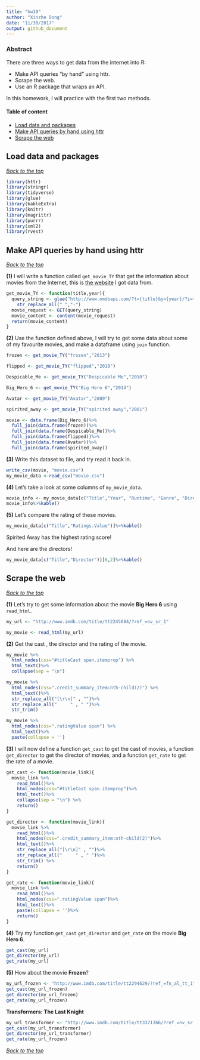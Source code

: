 ```yaml
---
title: "hw10"
author: "Xinzhe Dong"
date: "11/30/2017"
output: github_document
---
```


### Abstract

There are three ways to get data from the internet into R:

* Make API queries “by hand” using httr.
* Scrape the web.
* Use an R package that wraps an API.

In this homework, I will practice with the first two methods.


#### Table of content
-   [Load data and packages](#load-data-and-packages)
-   [Make API queries by hand using httr](#make-api-queries-by-hand-using-httr)
-   [Scrape the web](#scrape-the-web)



Load data and packages
----------------------

[*Back to the top*](#abstract)

```r
library(httr)
library(stringr)
library(tidyverse)
library(glue)
library(kableExtra)
library(knitr)
library(magrittr)
library(purrr)
library(xml2)
library(rvest)
```


Make API queries by hand using httr
-----------------------------------

[*Back to the top*](#abstract)

**(1)** I will write a function called `get_movie_TY` that get the information about movies from the Internet, this is [the website](http://www.imdb.com/) I got data from.
```r
get_movie_TY <- function(title,year){
  query_string <- glue("http://www.omdbapi.com/?t={title}&y={year}/?i=tt3896198&apikey=6f820a12")%>%
    str_replace_all(" ","-")
  movie_request <- GET(query_string)
  movie_content <- content(movie_request)
  return(movie_content)
}
```

**(2)** Use the function defined above, I will try to get some data about some of my favourite movies, and make a dataframe using `join` function.
```r
frozen <- get_movie_TY("frozen","2013") 

flipped <- get_movie_TY("flipped","2010")

Despicable_Me <- get_movie_TY("Despicable Me","2010")

Big_Hero_6 <- get_movie_TY("Big Hero 6","2014")

Avatar <- get_movie_TY("Avatar","2009")

spirited_away <- get_movie_TY("spirited away","2001")

movie <- data.frame(Big_Hero_6)%>%
  full_join(data.frame(frozen))%>%
  full_join(data.frame(Despicable_Me))%>%
  full_join(data.frame(flipped))%>%
  full_join(data.frame(Avatar))%>%
  full_join(data.frame(spirited_away))
```

**(3)** Write this dataset to file, and try read it back in.
```r
write_csv(movie, "movie.csv")
my_movie_data <-read_csv("movie.csv")
```

**(4)** Let's take a look at some columns of `my_movie_data`.
```r
movie_info <- my_movie_data[c("Title","Year", "Runtime", "Genre", "Director", "Actors","Language","Country")]
movie_info%>%kable()
```

**(5)** Let's compare the rating of these movies.
```r
my_movie_data[c("Title","Ratings.Value")]%>%kable()
```

Spirited Away has the highest rating score!

And here are the directors!
```r
my_movie_data[c("Title","Director")][6,2]%>%kable()
```


Scrape the web
--------------

[*Back to the top*](#abstract)

**(1)** Let's try to get some information about the movie **Big Hero 6** using `read_html`.
```r
my_url <- "http://www.imdb.com/title/tt2245084/?ref_=nv_sr_1"

my_movie <- read_html(my_url)
```

**(2)** Get the cast , the director and the rating of the movie.
```r
my_movie %>%
  html_nodes(css="#titleCast span.itemprop") %>%
  html_text()%>%
  collapse(sep = "\n")

my_movie %>%
  html_nodes(css=".credit_summary_item:nth-child(2)") %>%
  html_text()%>%
  str_replace_all("[\r\n]" , "")%>%
  str_replace_all("     " , " ")%>%
  str_trim()

my_movie %>%
  html_nodes(css=".ratingValue span") %>%
  html_text()%>%
  paste(collapse = '')

```

**(3)** I will now define a function `get_cast` to get the cast of movies, a function `get_director` to get the director of movies, and a function `get_rate` to get the rate of a movie. 
```r
get_cast <- function(movie_link){
  movie_link %>%
    read_html()%>%
    html_nodes(css="#titleCast span.itemprop")%>%
    html_text()%>%
    collapse(sep = "\n") %>%
    return()
}

get_director <- function(movie_link){
  movie_link %>%
    read_html()%>%
    html_nodes(css=".credit_summary_item:nth-child(2)")%>%
    html_text()%>%
    str_replace_all("[\r\n]" , "")%>%
    str_replace_all("     " , " ")%>%
    str_trim() %>%
    return()
}

get_rate <- function(movie_link){
  movie_link %>%
    read_html()%>%
    html_nodes(css=".ratingValue span")%>%
    html_text()%>%
    paste(collapse = '')%>%
    return()
}
```

**(4)** Try my function `get_cast` `get_director` and `get_rate` on the movie **Big Hero 6**.
```r
get_cast(my_url)
get_director(my_url)
get_rate(my_url)
```

**(5)** How about the movie **Frozen**?
```r
my_url_frozen <- "http://www.imdb.com/title/tt2294629/?ref_=fn_al_tt_1"
get_cast(my_url_frozen)
get_director(my_url_frozen)
get_rate(my_url_frozen)
```

**Transformers: The Last Knight**
```r
my_url_transformer <- "http://www.imdb.com/title/tt3371366/?ref_=nv_sr_1"
get_cast(my_url_transformer)
get_director(my_url_transformer)
get_rate(my_url_frozen)
```

[*Back to the top*](#abstract)
